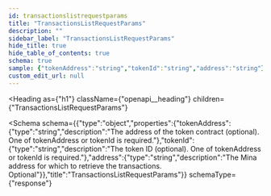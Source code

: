 ```yaml
---
id: transactionslistrequestparams
title: "TransactionsListRequestParams"
description: ""
sidebar_label: "TransactionsListRequestParams"
hide_title: true
hide_table_of_contents: true
schema: true
sample: {"tokenAddress":"string","tokenId":"string","address":"string"}
custom_edit_url: null
---
```



<Heading
  as={"h1"}
  className={"openapi__heading"}
  children={"TransactionsListRequestParams"}
>
</Heading>





<Schema
  schema={{"type":"object","properties":{"tokenAddress":{"type":"string","description":"The address of the token contract (optional). One of tokenAddress or tokenId is required."},"tokenId":{"type":"string","description":"The token ID (optional). One of tokenAddress or tokenId is required."},"address":{"type":"string","description":"The Mina address for which to retrieve the transactions. Optional"}},"title":"TransactionsListRequestParams"}}
  schemaType={"response"}
>
  
</Schema>
            